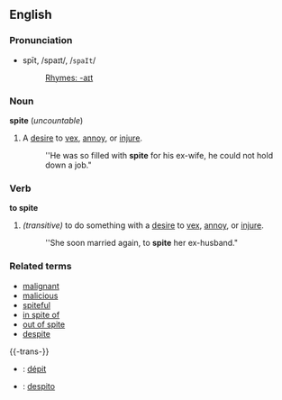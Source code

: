 ==English==

===Pronunciation===
*spīt, /spaɪt/, /<tt>spaIt</tt>/
*:[[Rhymes:English:-aɪt|Rhymes: -aɪt]]

===Noun===
'''spite''' (''uncountable'')

#A [[desire]] to [[vex]], [[annoy]], or [[injure]].
#:''He was so filled with '''spite''' for his ex-wife, he could not hold down a job."

===Verb===
'''to spite'''
#''(transitive)'' to do something with a [[desire]] to [[vex]], [[annoy]], or [[injure]].
#:''She soon married again, to '''spite''' her ex-husband."

===Related terms===
*[[malignant]]
*[[malicious]]
*[[spiteful]]
*[[in spite of]]
*[[out of spite]]
*[[despite]]


{{-trans-}}

* {{fr}} : [[dépit]]
* {{io}} : [[despito]]